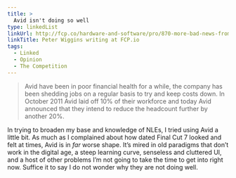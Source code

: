 ```yaml
---
title: >
  Avid isn't doing so well
type: linkedList
linkUrl: http://fcp.co/hardware-and-software/pro/870-more-bad-news-from-avid-is-their-nle-ship-slowly-sinking
linkTitle: Peter Wiggins writing at FCP.io
tags:
  - Linked
  - Opinion
  - The Competition
---
```


> Avid have been in poor financial health for a while, the company has been shedding jobs on a regular basis to try and keep costs down. In October 2011 Avid laid off 10% of their workforce and today Avid announced that they intend to reduce the headcount further by another 20%.

In trying to broaden my base and knowledge of NLEs, I tried using Avid a little bit. As much as I complained about how dated Final Cut 7 looked and felt at times, Avid is in _far_ worse shape. It’s mired in old paradigms that don’t work in the digital age, a steep learning curve, senseless and cluttered UI, and a host of other problems I’m not going to take the time to get into right now. Suffice it to say I do not wonder why they are not doing well.
